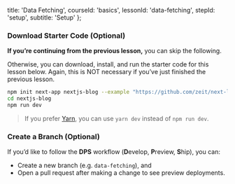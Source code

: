 
  title: 'Data Fetching',
  courseId: 'basics',
  lessonId: 'data-fetching',
  stepId: 'setup',
  subtitle: 'Setup'
};

### Download Starter Code (Optional)

**If you’re continuing from the previous lesson,** you can skip the following.

Otherwise, you can download, install, and run the starter code for this lesson below. Again, this is NOT necessary if you’ve just finished the previous lesson.

```bash
npm init next-app nextjs-blog --example "https://github.com/zeit/next-learn-demo/tree/master/3-data-fetching"
cd nextjs-blog
npm run dev
```

> If you prefer [Yarn](https://yarnpkg.com/), you can use `yarn dev` instead of `npm run dev`.

### Create a Branch (Optional)

If you’d like to follow the **DPS** workflow (**D**evelop, **P**review, **S**hip), you can:

- Create a new branch (e.g. `data-fetching`), and
- Open a pull request after making a change to see preview deployments.

